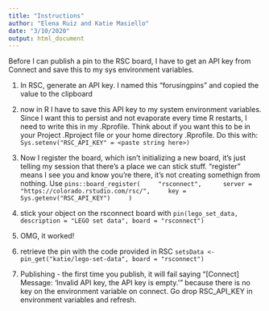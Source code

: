 ```yaml
---
title: "Instructions"
author: "Elena Ruiz and Katie Masiello"
date: "3/10/2020"
output: html_document
---
```


Before I can publish a pin to the RSC board, I have to get an API key from Connect and save this to my sys environment variables.  

1. In RSC, generate an API key.  I named this "forusingpins" and copied the value to the clipboard  
2. now in R I have to save this API key to my system environment variables.  Since I want this to persist and not evaporate every time R restarts, I need to write this in my .Rprofile. Think about if you want this to be in your Project .Rproject file or your home directory .Rprofile. 
Do this with: 
`Sys.setenv("RSC_API_KEY" = <paste string here>)`
3. Now I register the board, which isn't initializing a new board, it's just telling my session that there's a place we can stick stuff.  "register" means I see you and know you're there, it's not creating somethign from nothing. Use `pins::board_register(
    "rsconnect", 
    server = "https://colorado.rstudio.com/rsc/",
    key = Sys.getenv("RSC_API_KEY")
    )`  
4. stick your object on the rsconnect board with `pin(lego_set_data, description = "LEGO set data", board = "rsconnect")`  
5. OMG, it worked!  
6. retrieve the pin with the code provided in RSC `setsData <- pin_get("katie/lego-set-data", board = "rsconnect")`

7. Publishing - the first time you publish, it will fail saying "[Connect] Message: 'Invalid API key, the API key is empty.'"  because there is no key on the environment variable on connect.  Go drop RSC_API_KEY in environment variables and refresh.